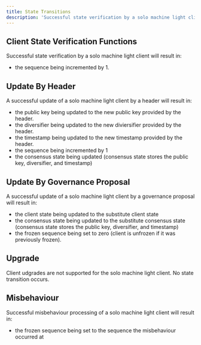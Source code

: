```yaml
---
title: State Transitions
description: 'Successful state verification by a solo machine light client will result in:'
---
```


## Client State Verification Functions

Successful state verification by a solo machine light client will result in:

* the sequence being incremented by 1.

## Update By Header

A successful update of a solo machine light client by a header will result in:

* the public key being updated to the new public key provided by the header.
* the diversifier being updated to the new diviersifier provided by the header.
* the timestamp being updated to the new timestamp provided by the header.
* the sequence being incremented by 1
* the consensus state being updated (consensus state stores the public key, diversifier, and timestamp)

## Update By Governance Proposal

A successful update of a solo machine light client by a governance proposal will result in:

* the client state being updated to the substitute client state
* the consensus state being updated to the substitute consensus state (consensus state stores the public key, diversifier, and timestamp)
* the frozen sequence being set to zero (client is unfrozen if it was previously frozen).

## Upgrade

Client udgrades are not supported for the solo machine light client. No state transition occurs.

## Misbehaviour

Successful misbehaviour processing of a solo machine light client will result in:

* the frozen sequence being set to the sequence the misbehaviour occurred at
